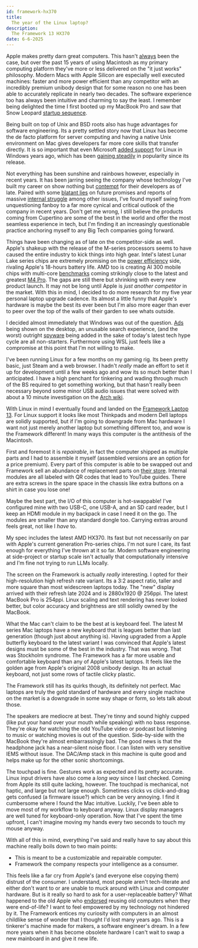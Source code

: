 ```yaml
---
id: framework-hx370
title:
  The year of the Linux laptop?
description:
  The Framework 13 HX370
date: 6-6-2025
---
```


Apple makes pretty darn great computers. This hasn't [always](https://appleinsider.com/articles/22/07/19/apple-agrees-to-50m-settlement-in-macbook-butterfly-keyboard-lawsuit) been the case, but over the past 15 years of using Macintosh as my primary computing platform they've more or less delivered on the "it just works" philosophy. Modern Macs with Apple Silicon are especially well executed machines: faster and more power efficient than any competitor with an incredibly premium unibody design that for some reason no one has been able to accurately replicate in nearly two decades. The software experience too has always been intuitive and charming to say the least. I remember being delighted the time I first booted up my MacBook Pro and saw that Snow Leopard [startup sequence](https://youtube.com/watch?v=5DSXz9xst5k). 

Being built on top of Unix and BSD roots also has huge advantages for software engineering. Its a pretty settled story now that Linux has become the de facto platform for server computing and having a native Unix environment on Mac gives developers far more core skills that transfer directly. It is so important that even Microsoft [added support](https://learn.microsoft.com/en-us/windows/wsl/) for Linux in Windows years ago, which has been [gaining steadily](https://survey.stackoverflow.co/2024/technology) in popularity since its release.

Not everything has been sunshine and rainbows however, especially in recent years. It has been jarring seeing the company whose technology I've built my career on show nothing but [contempt](https://daringfireball.net/linked/2025/06/05/apple-appeal-denied-antisteering) for their developers as of late. Paired with some [blatant lies](https://stratechery.com/2025/apple-and-its-intelligence-gaps/) on future promises and reports of massive [internal struggle](https://www.theinformation.com/articles/apple-fumbled-siris-ai-makeover) among other issues, I've found myself swing from unquestioning fanboy to a far more cynical and critical outlook of the company in recent years. Don't get me wrong, I still believe the products coming from Cupertino are some of the best in the world and offer the most seamless experience in tech, but I'm finding it an increasingly questionable practice anchoring myself to any Big Tech companies going forward.

Things have been changing as of late on the competitor-side as well. Apple's shakeup with the release of the M-series processors seems to have caused the entire industry to kick things into high gear. Intel's latest Lunar Lake series chips are extremely promising on the [power efficiency](https://www.laptopmag.com/laptops/overall-intel-lunar-lake-battery-life-rundown-which-new-intel-lunar-lake-laptop-comes-out-on-top) side, rivaling Apple's 18-hours battery life. AMD too is creating AI 300 mobile chips with multi-core [benchmarks](https://browser.geekbench.com/v6/cpu/12316580) coming strikingly close to the latest and greatest [M4 Pro](https://browser.geekbench.com/v6/cpu/12319983). The gaps are still there but shrinking with every new product launch. It may not be long until Apple is *just another competitor* in the market. With this in mind, I decided to do more research for my five year personal laptop upgrade cadence. Its almost a little funny that Apple's hardware is maybe the best its ever been but I'm also more eager than ever to peer over the top of the walls of their garden to see whats outside. 

I decided almost immediately that Windows was out of the question. [Ads](https://www.pcmag.com/how-to/how-to-remove-most-annoying-ads-from-windows) being shown on the desktop, an unusable search experience, (and the worst) outright [spyware](https://support.microsoft.com/en-us/windows/retrace-your-steps-with-recall-aa03f8a0-a78b-4b3e-b0a1-2eb8ac48701c) being added in the sake of today's latest tech hype cycle are all non-starters. Furthermore using WSL just feels like a compromise at this point that I'm not willing to make. 

I've been running Linux for a few months on my gaming rig. Its been pretty basic, just Steam and a web browser. I hadn't *really* made an effort to set it up for development until a few weeks ago and wow its so much better than I anticipated. I have a high penchant for tinkering and wading through much of the BS required to get something working, but that hasn't really been necessary beyond some minor USB audio issues that were solved with about a 10 minute investigation on the [Arch wiki](https://wiki.archlinux.org/title/PipeWire#Audio_problems_after_standby).

With Linux in mind I eventually found and landed on the [Framework Laptop 13](https://frame.work/laptop13). For Linux support it looks like most Thinkpads and modern Dell laptops are solidly supported, but if I'm going to downgrade from Mac hardware I want not just merely another laptop but something different too, and wow is the Framework different! In many ways this computer is the antithesis of the Macintosh. 

First and foremost it is *repairable*, in fact the computer shipped as multiple parts and I had to assemble it myself (assembled versions are an option for a price premium). Every part of this computer is able to be swapped out and Framework sell an abundance of replacement parts on [their store](https://frame.work/marketplace). Internal modules are all labeled with QR codes that lead to YouTube guides. There are extra screws in the spare space in the chassis like extra buttons on a shirt in case you lose one! 

Maybe the best part, the I/O of this computer is hot-swappable! I've configured mine with two USB-C, one USB-A, and an SD card reader, but I keep an HDMI module in my backpack in case I need it on the go. The modules are smaller than any standard dongle too. Carrying extras around feels great, not like I *have* to.

My spec includes the latest AMD HX370. Its fast but not necessarily on par with Apple's current generation Pro-series chips. I'm not sure I care, its fast enough for everything I've thrown at it so far. Modern software engineering at side-project or startup scale isn't actually that computationally intensive and I'm fine not trying to run LLMs locally.

The screen on the Framework is actually *really* interesting. I opted for their high-resolution high refresh rate variant. Its a 3:2 aspect ratio, taller and more square than most widescreen laptops today. The "new" display arrived with their refresh late 2024 and is 2880x1920 @ 256ppi. The latest MacBook Pro is 254ppi. Linux scaling and text rendering has never looked better, but color accuracy and brightness are still solidly owned by the MacBook.

What the Mac can't claim to be the best at is keyboard feel. The latest M series Mac laptops have a new keyboard that is leagues better than last generation (though just about anything is). Having upgraded from a Apple butterfly keyboard to the latest variant I was convinced that Apple's latest designs must be some of the best in the industry. That was wrong. That was Stockholm syndrome. The Framework has a far more usable and comfortable keyboard than any of Apple's latest laptops. It feels like the golden age from Apple's original 2008 unibody design. Its an actual keyboard, not just some rows of tactile clicky plastic.

The Framework still has its quirks though, its definitely not perfect. Mac laptops are truly the gold standard of hardware and every single machine on the market is a downgrade in some way shape or form, so lets talk about those.

The speakers are mediocre at best. They're tinny and sound highly cupped (like put your hand over your mouth while speaking) with no bass response. They're okay for watching the odd YouTube video or podcast but listening to music or watching movies is out of the question. Side-by-side with the MacBook they're almost embarrassingly bad. The good news is that the headphone jack has a near-silent noise floor. I can listen with very sensitive IEMS without issue. The DAC/Amp stack in this machine is quite good and helps make up for the other sonic shortcomings.

The touchpad is fine. Gestures work as expected and its pretty accurate. Linux input drivers have also come a *long way* since I last checked. Coming from Apple its still quite lacking, however. The touchpad is mechanical, not haptic, and large but not large enough. Sometimes clicks vs click-and-drag gets confused (a firmware issue?) which can be very annoying. I find it cumbersome where I found the Mac intuitive. Luckily, I've been able to move most of my workflow to keyboard anyway. Linux display managers are well tuned for keyboard-only operation. Now that I've spent the time upfront, I can't imagine moving my hands every two seconds to touch my mouse anyway. 

With all of this in mind, everything I've said and really have to say about this machine really boils down to two main points: 

- This is meant to be a customizable and repairable computer.
- Framework the company respects your intelligence as a consumer. 

This feels like a far cry from Apple's (and everyone else copying them) distrust of the consumer. I understand, most people aren't tech-literate and either don't want to or are unable to muck around with Linux and computer hardware. But is it really so hard to ask for a user-replaceable battery? What happened to the old Apple who [endorsed](https://support.apple.com/en-us/105126) reusing old computers when they were end-of-life? I want to feel empowered by my technology not hindered by it. The Framework entices my curiosity with computers in an almost childlike sense of wonder that I thought I'd lost many years ago. This is a tinkerer's machine made for makers, a software engineer's dream. In a few more years when it has become obsolete hardware I can't wait to swap a new mainboard in and give it new life.